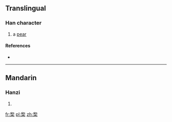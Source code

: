 ==Translingual==

===Han character===
{{Han char|rn=75|rad=木|as=08|sn=12|four=|canj=HHD|ids=⿱𥝢木}}

# a [[pear]]

====References====
* {{Han ref|kx=0531.140|dkj=14912|dj=0920.020|hdz=21233.040|uh=68C3|ud=26819}}

----

==Mandarin==

===Hanzi===
{{cmn-hanzi|pin=[[lí]] ([[li2]])|wg=li<sup>2</sup>}}

# {{defn|lang=cmn|sort=木08}}

[[fr:棃]]
[[pl:棃]]
[[zh:棃]]